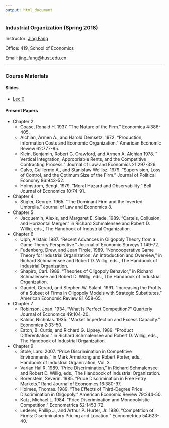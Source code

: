 ```yaml
---
output: html_document
---
```


### Industrial Organization (Spring 2018)

Instructor: [Jing Fang](http://bayeswhu.github.io)

Office: 419, School of Economics

Email: [jing_fang@hust.edu.cn](jing_fang@hust.edu.cn)

-----

### Course Materials

#### Slides

- [Lec 0](io/Lec0.html)

<!-- - [Lec 1](io/Lec1.html)

- [Lec 2](io/Lec2.html)

- [Lec 3](io/Lec3.html)

- [Lec 4](io/Lec4.html)

- [Lec 5](io/Lec5.html)

- [Lec 6](io/Lec6.html)

- [Lec 7](io/Lec7.html)

- [Lec 8](io/Lec8.html)

- [Lec 9](io/Lec9.html)

- [Lec 10](io/Lec10.html)  

- [Lec 11](io/Lec11.html) -->

#### Present Papers

- Chapter 2
    + Coase, Ronald H. 1937. "The Nature of the Firm." Economica 4:386-405.
    + Alchian, Armen A., and Harold Demsetz. 1972. "Production, Information Costs and Economic Organization." American Economic Review 62:777-95.
    + Klein, Benjamin, Robert G. Crawford, and Armen A. Alchian 1978. " Vertical Integration, Appropriable Rents, and the Competitive Contracting Process." Journal of Law and Economics 21:297-326.
    + Calvo, Guillermo A., and Stanislaw Wellisz. 1979. "Supervision, Loss of Control, and the Optimum Size of the Firm." Journal of Political Economy 86:943-52.
    + Holmstrom, Bengt. 1979. "Moral Hazard and Observability." Bell Journal of Economics 10:74-91.

- Chapter 4
    + Stigler, George. 1965. "The Dominant Firm and the Inverted Umbrella." Journal of Law and Economics 8.

- Chapter 5
    + Jacquemin, Alexis, and Margaret E. Slade. 1989. "Cartels, Collusion, and Horizontal Merger." in Richard Schmalensee and Robert D. Willig, eds., The Handbook of Industrial Organization.

- Chapter 6
    + Ulph, Alistair. 1987. "Recent Advances in Oligopoly Theory from a Game Theory Perspective." Journal of Economic Surveys 1:149-72.
    + Fudenberg, Drew, and Jean Tirole. 1989. "Noncooperative Game Theory for Industrial Organization: An Introduction and Overview," in Richard Schmalensee and Robert D. Willig, eds., The Handbook of Industrial Organization.
    + Shapiro, Carl. 1989. "Theories of Oligopoly Behavior," in Richard Schmalensee and Robert D. Willig, eds., The Handbook of Industrial Organization.
    + Gaudet, Gerard, and Stephen W. Salant. 1991. "Increasing the Profits of a Subset of Firms in Oligopoly Models with Strategic Substitutes." American Economic Review 81:658-65.
    
- Chapter 7
    + Robinson, Joan. 1934. "What Is Perfect Competition?" Quarterly Journal of Economics 49:104-20.
    + Kaldor, Nicholas. 1935. "Market Imperfection and Excess Capacity." Economica 2:33-50.
    + Eaton, B. Curtis, and Richard G. Lipsey. 1989. "Product Differentiation." in Richard Schmalensee and Robert D. Willig, eds., The Handbook of Industrial Organization.

- Chapter 9
    + Stole, Lars. 2007. "Price Discrimination in Competitive Environments," in Mark Armstrong and Robert Porter, eds., Handbook of Industrial Organization, Vol. 3.
    + Varian Hal R. 1989. "Price Discrimination," in Richard Schmalensee and Robert D. Willig, eds., The Handbook of Industrial Organization.
    + Borenstein, Severin. 1985. "Price Discrimination in Free Entry Markets." Rand Journal of Economics 16:380-97.
    + Holmes, Thomas. 1989. "The Effects of Third-Degree Price Discrimination in Oligopoly." American Economic Review 79:244-50.
    + Katz, Michael L. 1984. "Price Discrimination and Monopolyistic Competition." Econometrica 52:1453-72.
    + Lederer, Phillip J., and Arthur P. Hurter, Jr. 1986. "Competition of Firms: Discriminatory Pricing and Location." Econometrica 54:623-40.
    